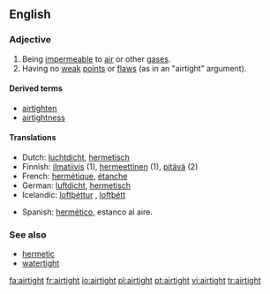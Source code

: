 ==English==

===Adjective===
{{en-adj}}

# Being [[impermeable]] to [[air]] or other [[gas]]es.
# Having no [[weak]] [[point]]s or [[flaw]]s (as in an "airtight" argument).

====Derived terms====
*[[airtighten]]
*[[airtightness]]

====Translations====
{{top}}
*Dutch: [[luchtdicht]], [[hermetisch]]
*Finnish: [[ilmatiivis]] (1), [[hermeettinen]] (1), [[pitävä]] (2)
*French: [[hermétique]], [[étanche]]
*German: [[luftdicht]], [[hermetisch]]
*Icelandic: [[loftþéttur]] {{m}}, [[loftþétt]] {{n}}{{f}}
{{mid}}
*Spanish: [[hermético]], estanco al aire.
{{bottom}}

===See also===
*[[hermetic]]
*[[watertight]]

[[fa:airtight]]
[[fr:airtight]]
[[io:airtight]]
[[pl:airtight]]
[[pt:airtight]]
[[vi:airtight]]
[[tr:airtight]]